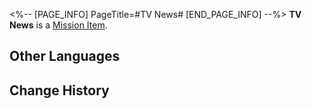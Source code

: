 <%-- [PAGE_INFO]
PageTitle=#TV News#
[END_PAGE_INFO] --%>
{{Item Infobox
|id          = 140422
|image       = Item TV News.png
|type        = Mission Item
|invCategory = Missions
|rarity      = 3
|effect      = 
|description = A news article about a swindler being caught. I'm writing this down, although I don't know how Bocchi can be related to the case.
}}
'''TV News''' is a [[Mission Item]].

==Other Languages==
{{Other Languages
|en   = TV News
|zhs  = 电视新闻
|zht  = 電視新聞
|ja   = テレビのニュース
|ko   = 뉴스 보도
|es   = Noticia de la tv
|fr   = Journal TV
|ru   = Телевизионные новости
|th   = รายงานข่าว
|vi   = Tin Tức Truyền Hình
|de   = Fernsehnachrichten
|id   = Berita TV
|pt   = Noticiário de TV
}}

==Change History==
{{Change History|2.0}}